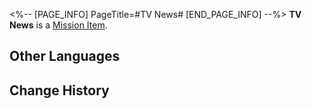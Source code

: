 <%-- [PAGE_INFO]
PageTitle=#TV News#
[END_PAGE_INFO] --%>
{{Item Infobox
|id          = 140422
|image       = Item TV News.png
|type        = Mission Item
|invCategory = Missions
|rarity      = 3
|effect      = 
|description = A news article about a swindler being caught. I'm writing this down, although I don't know how Bocchi can be related to the case.
}}
'''TV News''' is a [[Mission Item]].

==Other Languages==
{{Other Languages
|en   = TV News
|zhs  = 电视新闻
|zht  = 電視新聞
|ja   = テレビのニュース
|ko   = 뉴스 보도
|es   = Noticia de la tv
|fr   = Journal TV
|ru   = Телевизионные новости
|th   = รายงานข่าว
|vi   = Tin Tức Truyền Hình
|de   = Fernsehnachrichten
|id   = Berita TV
|pt   = Noticiário de TV
}}

==Change History==
{{Change History|2.0}}